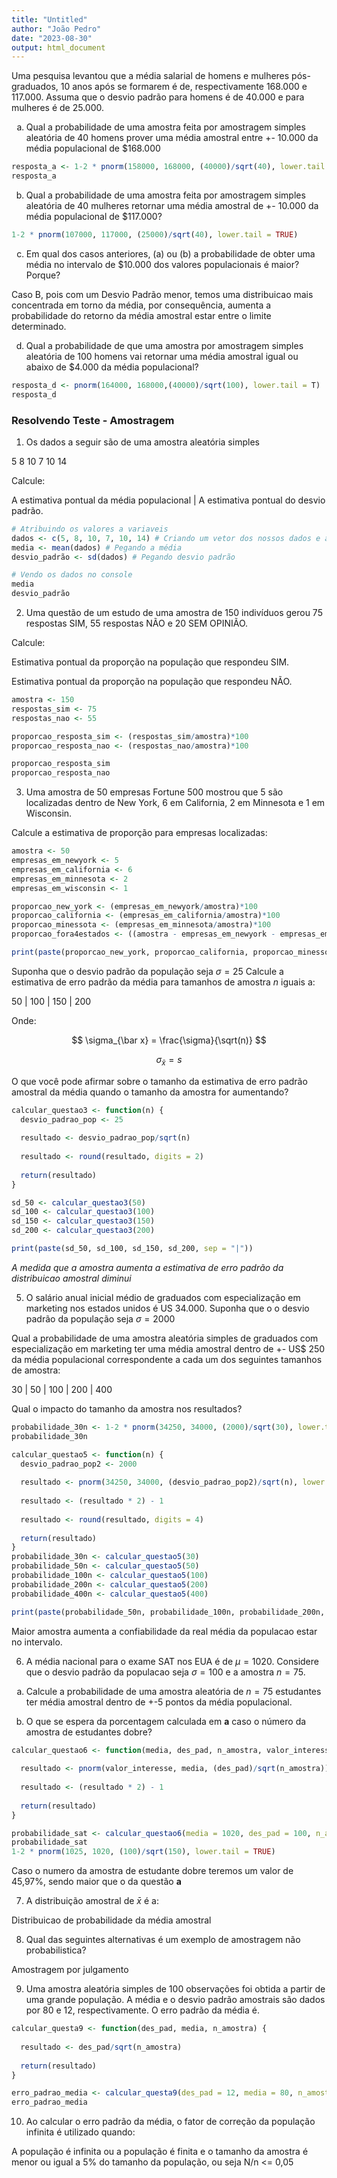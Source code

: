 ```yaml
---
title: "Untitled"
author: "João Pedro"
date: "2023-08-30"
output: html_document
---
```


Uma pesquisa levantou que a média salarial de homens e mulheres pós-graduados, 10 anos após se formarem é de, respectivamente $168.000$ e $117.000$. Assuma que o desvio padrão para homens é de $40.000$ e para mulheres é de $25.000$.

a) Qual a probabilidade de uma amostra feita por amostragem simples aleatória de 40 homens prover uma média amostral entre +- $10.000$ da média populacional de $168.000

```r
resposta_a <- 1-2 * pnorm(158000, 168000, (40000)/sqrt(40), lower.tail = TRUE)
resposta_a
```


b) Qual a probabilidade de uma amostra feita por amostragem simples aleatória de 40 mulheres retornar uma média amostral de +- 10.000 da média populacional de $117.000?

```r
1-2 * pnorm(107000, 117000, (25000)/sqrt(40), lower.tail = TRUE)
```


c) Em qual dos casos anteriores, (a) ou (b) a probabilidade de obter uma média no intervalo de $10.000 dos valores populacionais é maior? Porque?

Caso B, pois com um Desvio Padrão menor, temos uma distribuicao mais concentrada em torno da média, por consequência, aumenta a probabilidade do retorno da média amostral estar entre o limite determinado. 

d) Qual a probabilidade de que uma amostra por amostragem simples aleatória de 100 homens vai retornar uma média amostral igual ou abaixo de $4.000 da média populacional?

```r
resposta_d <- pnorm(164000, 168000,(40000)/sqrt(100), lower.tail = T)
resposta_d
```

### Resolvendo Teste - Amostragem

1. Os dados a seguir são de uma amostra aleatória simples

5 8 10 7 10 14

Calcule:

A estimativa pontual da média populacional | A estimativa pontual do desvio padrão.

```r
# Atribuindo os valores a variaveis
dados <- c(5, 8, 10, 7, 10, 14) # Criando um vetor dos nossos dados e assinando ele a uma variavel
media <- mean(dados) # Pegando a média
desvio_padrão <- sd(dados) # Pegando desvio padrão

# Vendo os dados no console
media
desvio_padrão
```

2. Uma questão de um estudo de uma amostra de 150 indivíduos gerou 75 respostas SIM, 55 respostas NÃO e 20 SEM OPINIÃO.

Calcule:

Estimativa pontual da proporção na população que respondeu SIM.

Estimativa pontual da proporção na população que respondeu NÃO.

```r
amostra <- 150
respostas_sim <- 75
respostas_nao <- 55

proporcao_resposta_sim <- (respostas_sim/amostra)*100
proporcao_resposta_nao <- (respostas_nao/amostra)*100

proporcao_resposta_sim
proporcao_resposta_nao
```

3. Uma amostra de 50 empresas Fortune 500 mostrou que 5 são localizadas dentro de New York, 6 em California, 2 em Minnesota e 1 em Wisconsin.

Calcule a estimativa de proporção para empresas localizadas:

```r
amostra <- 50
empresas_em_newyork <- 5
empresas_em_california <- 6
empresas_em_minnesota <- 2
empresas_em_wisconsin <- 1

proporcao_new_york <- (empresas_em_newyork/amostra)*100
proporcao_california <- (empresas_em_california/amostra)*100
proporcao_minessota <- (empresas_em_minnesota/amostra)*100
proporcao_fora4estados <- ((amostra - empresas_em_newyork - empresas_em_california - empresas_em_minnesota - empresas_em_wisconsin)/amostra)*100

print(paste(proporcao_new_york, proporcao_california, proporcao_minessota, proporcao_fora4estados, sep = "|"))
```

Suponha que o desvio padrão da população seja $\sigma = 25$ Calcule a estimativa de erro padrão da média para tamanhos de amostra $n$ iguais a:

50 | 100 | 150 | 200

Onde:

$$
\sigma_{\bar x} = \frac{\sigma}{\sqrt(n)}
$$

$$
\sigma_{\bar x} = s
$$

O que você pode afirmar sobre o tamanho da estimativa de erro padrão amostral da média quando o tamanho da amostra for aumentando?

```r
calcular_questao3 <- function(n) {
  desvio_padrao_pop <- 25
  
  resultado <- desvio_padrao_pop/sqrt(n)
  
  resultado <- round(resultado, digits = 2)
  
  return(resultado)
}

sd_50 <- calcular_questao3(50)
sd_100 <- calcular_questao3(100)
sd_150 <- calcular_questao3(150)
sd_200 <- calcular_questao3(200)

print(paste(sd_50, sd_100, sd_150, sd_200, sep = "|"))
```

*A medida que a amostra aumenta a estimativa de erro padrão da distribuicao amostral diminui*

5. O salário anual inicial médio de graduados com especialização em marketing nos estados unidos é US 34.000. Suponha que o o desvio padrão da população seja $\sigma = 2000$

Qual a probabilidade de uma amostra aleatória simples de graduados com especialização em marketing ter uma média amostral dentro de +- US$ 250 da média populacional correspondente a cada um dos seguintes tamanhos de amostra:

30 | 50 | 100 | 200 | 400

Qual o impacto do tamanho da amostra nos resultados?

```r
probabilidade_30n <- 1-2 * pnorm(34250, 34000, (2000)/sqrt(30), lower.tail = TRUE)
probabilidade_30n

calcular_questao5 <- function(n) {
  desvio_padrao_pop2 <- 2000
  
  resultado <- pnorm(34250, 34000, (desvio_padrao_pop2)/sqrt(n), lower.tail = T)
  
  resultado <- (resultado * 2) - 1
  
  resultado <- round(resultado, digits = 4)
  
  return(resultado)
}
probabilidade_30n <- calcular_questao5(30)
probabilidade_50n <- calcular_questao5(50)
probabilidade_100n <- calcular_questao5(100)
probabilidade_200n <- calcular_questao5(200)
probabilidade_400n <- calcular_questao5(400)

print(paste(probabilidade_50n, probabilidade_100n, probabilidade_200n, probabilidade_400n, sep = "|"))
```

Maior amostra aumenta a confiabilidade da real média da populacao estar no intervalo.

6. A média nacional para o exame SAT nos EUA é de $\mu = 1020$. Considere que o desvio padrão da populacao seja $\sigma = 100$ e a amostra $n = 75.$ 

a) Calcule a probabilidade de uma amostra aleatória de $n = 75$  estudantes ter média amostral dentro de +-5 pontos da média populacional.

b) O que se espera da porcentagem calculada em **a** caso o número da amostra de estudantes dobre?

```r
calcular_questao6 <- function(media, des_pad, n_amostra, valor_interesse) {
  
  resultado <- pnorm(valor_interesse, media, (des_pad)/sqrt(n_amostra))
  
  resultado <- (resultado * 2) - 1
  
  return(resultado)
}

probabilidade_sat <- calcular_questao6(media = 1020, des_pad = 100, n_amostra = 75, valor_interesse = 1025)
probabilidade_sat
1-2 * pnorm(1025, 1020, (100)/sqrt(150), lower.tail = TRUE)
```

Caso o numero da amostra de estudante dobre teremos um valor de 45,97%, sendo maior que o da questão **a**

7. A distribuição amostral de $\bar x$ é a:

Distribuicao de probabilidade da média amostral

8. Qual das seguintes alternativas é um exemplo de amostragem não probabilistica?

Amostragem por julgamento

9. Uma amostra aleatória simples de 100 observações foi obtida a partir de uma grande população. A média e o desvio padrão amostrais são dados por 80 e 12, respectivamente. O erro padrão da média é.

```r
calcular_questa9 <- function(des_pad, media, n_amostra) {
   
  resultado <- des_pad/sqrt(n_amostra)
  
  return(resultado)
}

erro_padrao_media <- calcular_questa9(des_pad = 12, media = 80, n_amostra = 100)
erro_padrao_media
```

10. Ao calcular o erro padrão da média, o fator de correção da população infinita é utilizado quando:

A população é infinita ou a população é finita e o tamanho da amostra é menor ou igual a 5% do tamanho da população, ou seja N/n <= 0,05